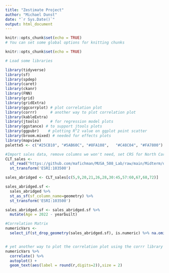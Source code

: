 ```yaml
---
title: "Zestimate Project"
author: "Michael Dunst"
date: "`r Sys.Date()`"
output: html_document
---
```


```r
knitr::opts_chunk$set(echo = TRUE)
# You can set some global options for knitting chunks

knitr::opts_chunk$set(echo = TRUE)

# Load some libraries

library(tidyverse)
library(sf)
library(spdep)
library(caret)
library(ckanr)
library(FNN)
library(grid)
library(gridExtra)
library(ggcorrplot) # plot correlation plot
library(corrr)      # another way to plot correlation plot
library(kableExtra)
library(jtools)     # for regression model plots
library(ggstance) # to support jtools plots
library(ggpubr)    # plotting R^2 value on ggplot point scatter
library(broom.mixed) # needed for effects plots
library(mapview)
palette5 <- c("#25CB10", "#5AB60C", "#8FA108",   "#C48C04", "#FA7800")

```

```r
#Import sales data, remove columns we won't need, set CRS for North Caroline
CLT_sales <- 
  st_read("https://github.com/mafichman/MUSA_508_Lab/raw/main/Midterm/data/2022/studentData.geojson") %>%
  st_transform('ESRI:103500')

sales_abridged <- CLT_sales[c(5,9,20,21,26,28,30:45,57:60,67,68,72)]

sales_abridged.sf <- 
  sales_abridged %>% 
  st_as_sf(sf_column_name=geometry) %>%
  st_transform('ESRI:103500')

sales_abridged.sf <- sales_abridged.sf %>%
  mutate(Age = 2022 - yearbuilt)
```

```r
#Correlation Matrix
numericVars <- 
  select_if(st_drop_geometry(sales_abridged.sf), is.numeric) %>% na.omit()


# yet another way to plot the correlation plot using the corrr library
numericVars %>% 
  correlate() %>% 
  autoplot() +
  geom_text(aes(label = round(r,digits=2)),size = 2)

```

